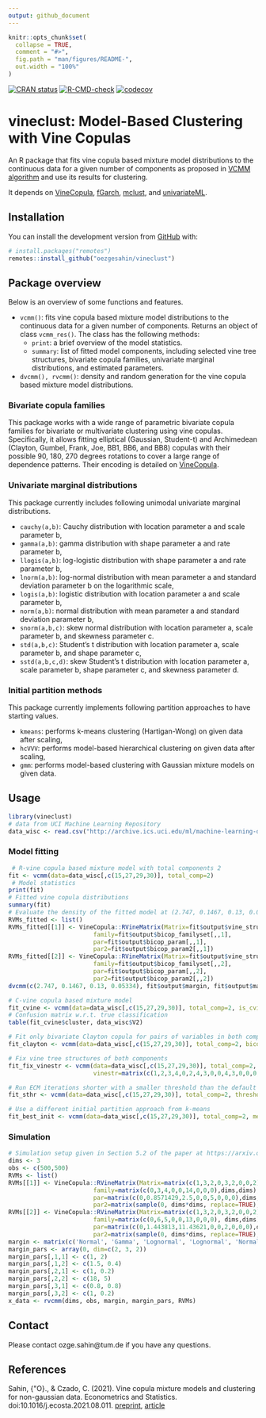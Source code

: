 ```yaml
---
output: github_document
---
```



```r
knitr::opts_chunk$set(
  collapse = TRUE,
  comment = "#>",
  fig.path = "man/figures/README-",
  out.width = "100%"
)
```

<!-- badges: start -->
[![CRAN status](https://www.r-pkg.org/badges/version/vineclust)](https://CRAN.R-project.org/package=vineclust)
[![R-CMD-check](https://github.com/oezgesahin/vineclust/workflows/R-CMD-check/badge.svg)](https://github.com/oezgesahin/vineclust/actions)
[![codecov](https://codecov.io/gh/oezgesahin/vineclust/branch/main/graph/badge.svg?token=EUTCCS3B5U)](https://codecov.io/gh/oezgesahin/vineclust)
<!-- badges: end -->

# vineclust: Model-Based Clustering with Vine Copulas

An R package that fits vine copula based mixture model distributions to the continuous data for a given number of components as proposed in [VCMM algorithm](https://arxiv.org/pdf/2102.03257.pdf) and use its results for clustering.

It depends on [VineCopula](https://github.com/tnagler/VineCopula), [fGarch](https://github.com/cran/fGarch), [mclust](https://github.com/cran/mclust), and [univariateML](https://github.com/JonasMoss/univariateML).

## Installation

You can install the development version from [GitHub](https://github.com/oezgesahin) with:

``` r
# install.packages("remotes")
remotes::install_github("oezgesahin/vineclust")
```

## Package overview

Below is an overview of some functions and features. 

* ```vcmm()```: fits vine copula based mixture model distributions to the continuous data for a given number of components. Returns an object of class ```vcmm_res()```. The class has the following methods:
    * ```print```: a brief overview of the model statistics.
    * ```summary```: list of fitted model components, including selected vine tree structures, bivariate copula families, univariate marginal distributions, and estimated parameters.

* ```dvcmm(), rvcmm()```: density and random generation for the vine copula based mixture model distributions.

### Bivariate copula families

This package works with a wide range of parametric bivariate copula families for bivariate or multivariate clustering using vine copulas. Specifically, it allows fitting elliptical (Gaussian, Student-t) and Archimedean (Clayton, Gumbel, Frank, Joe, BB1, BB6, and BB8) copulas with their possible 90, 180, 270 degrees rotations to cover a large range of dependence patterns. Their encoding is detailed on [VineCopula](https://github.com/tnagler/VineCopula). 

### Univariate marginal distributions

This package currently includes following unimodal univariate marginal distributions.

* ```cauchy(a,b)```: Cauchy distribution with location parameter a and scale parameter b,
* ```gamma(a,b)```: gamma distribution with shape parameter a and rate parameter b,
* ```llogis(a,b)```: log-logistic distribution with shape parameter a and rate parameter b,
* ```lnorm(a,b)```: log-normal distribution with mean parameter a and standard deviation parameter b on the logarithmic scale,
* ```logis(a,b)```: logistic distribution with location parameter a and scale parameter b,
* ```norm(a,b)```: normal distribution with mean parameter a and standard deviation parameter b,
* ```snorm(a,b,c)```: skew normal distribution with location parameter a, scale parameter b, and skewness parameter c.
* ```std(a,b,c)```: Student’s t distribution with location parameter a, scale parameter b, and shape parameter c,
* ```sstd(a,b,c,d)```: skew Student’s t distribution with location parameter a, scale parameter b, shape parameter c, and skewness parameter d.

### Initial partition methods

This package currently implements following partition approaches to have starting values.

* ```kmeans```: performs k-means clustering (Hartigan-Wong) on given data after scaling,
* ```hcVVV```: performs model-based hierarchical clustering on given data after scaling,
* ```gmm```: performs model-based clustering with Gaussian mixture models on given data. 

## Usage

```r
library(vineclust)
# data from UCI Machine Learning Repository 
data_wisc <- read.csv("http://archive.ics.uci.edu/ml/machine-learning-databases/breast-cancer-wisconsin/wdbc.data", header = FALSE)
```

### Model fitting

```r
 # R-vine copula based mixture model with total components 2
fit <- vcmm(data=data_wisc[,c(15,27,29,30)], total_comp=2)
 # Model statistics
print(fit)
# Fitted vine copula distributions
summary(fit) 
# Evaluate the density of the fitted model at (2.747, 0.1467, 0.13, 0.05334)
RVMs_fitted <- list()
RVMs_fitted[[1]] <- VineCopula::RVineMatrix(Matrix=fit$output$vine_structure[,,1],
                        family=fit$output$bicop_familyset[,,1],
                        par=fit$output$bicop_param[,,1],
                        par2=fit$output$bicop_param2[,,1])
RVMs_fitted[[2]] <- VineCopula::RVineMatrix(Matrix=fit$output$vine_structure[,,2],
                        family=fit$output$bicop_familyset[,,2],
                        par=fit$output$bicop_param[,,2],
                        par2=fit$output$bicop_param2[,,2])
dvcmm(c(2.747, 0.1467, 0.13, 0.05334), fit$output$margin, fit$output$marginal_param, RVMs_fitted, fit$output$mixture_prob)
```

```r
# C-vine copula based mixture model
fit_cvine <- vcmm(data=data_wisc[,c(15,27,29,30)], total_comp=2, is_cvine=1)  
# Confusion matrix w.r.t. true classification
table(fit_cvine$cluster, data_wisc$V2) 
```

```r
# Fit only bivariate Clayton copula for pairs of variables in both components
fit_clayton <- vcmm(data=data_wisc[,c(15,27,29,30)], total_comp=2, bicop=c(3))  
```

```r
# Fix vine tree structures of both components 
fit_fix_vinestr <- vcmm(data=data_wisc[,c(15,27,29,30)], total_comp=2,
                        vinestr=matrix(c(1,2,3,4,0,2,4,3,0,0,4,3,0,0,0,3),4,4)) 
``` 

```r
# Run ECM iterations shorter with a smaller threshold than the default threshold
fit_sthr <- vcmm(data=data_wisc[,c(15,27,29,30)], total_comp=2, threshold=0.001)  
``` 

```r
# Use a different initial partition approach from k-means
fit_best_init <- vcmm(data=data_wisc[,c(15,27,29,30)], total_comp=2, methods=c("gmm"))  
```

### Simulation

```r
# Simulation setup given in Section 5.2 of the paper at https://arxiv.org/pdf/2102.03257.pdf
dims <- 3
obs <- c(500,500) 
RVMs <- list()
RVMs[[1]] <- VineCopula::RVineMatrix(Matrix=matrix(c(1,3,2,0,3,2,0,0,2),dims,dims),
                        family=matrix(c(0,3,4,0,0,14,0,0,0),dims,dims),
                        par=matrix(c(0,0.8571429,2.5,0,0,5,0,0,0),dims,dims),
                        par2=matrix(sample(0, dims*dims, replace=TRUE),dims,dims)) 
RVMs[[2]] <- VineCopula::RVineMatrix(Matrix=matrix(c(1,3,2,0,3,2,0,0,2), dims,dims),
                        family=matrix(c(0,6,5,0,0,13,0,0,0), dims,dims),
                        par=matrix(c(0,1.443813,11.43621,0,0,2,0,0,0),dims,dims),
                        par2=matrix(sample(0, dims*dims, replace=TRUE),dims,dims))
margin <- matrix(c('Normal', 'Gamma', 'Lognormal', 'Lognormal', 'Normal', 'Gamma'), 3, 2) 
margin_pars <- array(0, dim=c(2, 3, 2))
margin_pars[,1,1] <- c(1, 2)
margin_pars[,1,2] <- c(1.5, 0.4)
margin_pars[,2,1] <- c(1, 0.2)
margin_pars[,2,2] <- c(18, 5)
margin_pars[,3,1] <- c(0.8, 0.8)
margin_pars[,3,2] <- c(1, 0.2)
x_data <- rvcmm(dims, obs, margin, margin_pars, RVMs)
``` 

## Contact

Please contact ozge.sahin@tum.de if you have any questions.

## References

Sahin, {\"O}., \& Czado, C. (2021). Vine copula mixture models and clustering for non-gaussian data. Econometrics and Statistics. doi:10.1016/j.ecosta.2021.08.011. [preprint](https://arxiv.org/pdf/2102.03257.pdf), [article](https://doi.org/10.1016/j.ecosta.2021.08.011)
